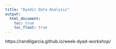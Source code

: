 ```yaml
---
title: "Dyadic Data Analysis"
output: 
  html_document:
    toc: true
    toc_float: true
---
```


https://randilgarcia.github.io/week-dyad-workshop/



